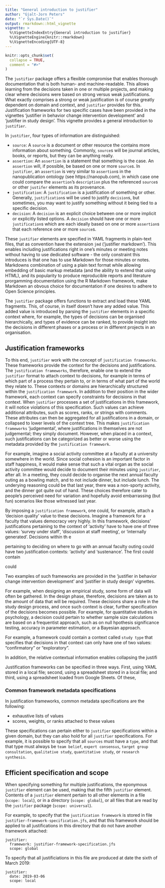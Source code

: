 ```yaml
---
title: "General introduction to justifier"
author: "Gjalt-Jorn Peters"
date: "`r Sys.Date()`"
output: rmarkdown::html_vignette
vignette: >
  %\VignetteIndexEntry{General introduction to justifier}
  %\VignetteEngine{knitr::rmarkdown}
  %\VignetteEncoding{UTF-8}
---
```


```r
knitr::opts_chunk$set(
  collapse = TRUE,
  comment = "#>"
)
```

The `justifier` package offers a flexible compromise that enables thorough documentation that is both human- and machine-readable. This allows learning from the decisions taken in one or multiple projects, and making clear where decisions were based on strong versus weak justifications. What exactly comprises a strong or weak justification is of course greatly dependent on domain and context, and `justifier` provides for this. Justification frameworks for two specific cases have been provided in the vignettes 'justifier in behavior change intervention development' and 'justifier in study design'. This vignette provides a general introduction to `justifier`.

In `justifier`, four types of information are distinguished:

- `source`: A `source` is a document or other resource the contains more information about something. Commonly, `source`s will be journal articles, books, or reports, but they can be anything really.
- `assertion`: An `assertion` is a statement that something is the case. An `assertion` will, if possible, be based on one or more `source`s. In `justifier`, an `assertion` is very similar to `assertion`s in the nanopublication ontology (see https://nanopub.com), in which case one could compare the `assertion`'s `description` plus the referenced `source`s or other `justifer` elements as its provenance.
- `justification`: A `justification` is a justification of something or other. Generally, `justification`s will be used to justify `decision`s, but sometimes, you may want to justify something without it being tied to a specific decision.
- `decision`: A `decision` is an explicit choice between one or more implicit or explicitly listed options. A `decision` should have one or more `justification`s which are each ideally based on one or more `assertion`s that each reference one or more `source`s.

These `justifier` elements are specified in YAML fragments in plain-text files, that as convention have the extension `jmd` ('justifier markdown'). This enables including justifications right in one's minutes or meeting notes without having to use dedicated software - the only constraint this introduces is that one has to use Markdown for those minutes or notes. Markdowns combination of using a plain text format while allowing embedding of basic markup metadata (and the ability to extend that using HTML), and its popularity to produce reproducible reports and literature prorgamming documentation using the R Markdown framework, make Markdown an obvous choice for documentation if one desires to adhere to Open Science principles.

The `justifier` package offers functions to extract and load these YAML fragments. This, of course, in itself doesn't have any added value. This added value is introduced by parsing the `justifier` elements in a specific context where, for example, the types of decisions can be organised hierarchically, and types of evidence can be ranked, to provide insight into the decisions in different phases or a process or in different projects in an organisation.

## Justification frameworks

To this end, `justifier` work with the concept of `justification frameworks`. These frameworks provide the context for the decisions and justifications. The `justification frameworks`, therefore, enable one to extend the `justifier` format to attach context to decisions, for example in terms of which part of a process they pertain to, or in terms of what part of the world they relate to. These contexts or domains are hierarchically structured within the `justification framework`. In addition to their position in the wider framework, each context can specify constraints for decisions in that context. When `justifier` processes a set of justifications in this framework, it will notice violations of this specification. Such values can achieve additional attributes, such as scores, ranks, or strings with comments. These attributes can then be aggregated for all justifications in a domain, or collapsed to lower levels of the context tree. This makes `justification frameworks` 'judgemental', where justifications in themselves are not judgemental; they simply document. However, when placed in a context, such justifications can be categorized as better or worse using the metadata provided by the `justification framework`.

For example, imagine a social activity committee at a faculty at a university somewhere in the world. Since social cohesion is an important factor in staff happiness, it would make sense that such a vital organ as the social activity committee would decide to document their minutes using `justifier`, after all. In a meeting, they could decide to organise the next annual faculty outing as a bowling match, and to not include dinner, but include lunch. The underying reasoning could be that last year, there was a non-sporty activity, and the dinner got quite out of hand. These choices therefore cater to people's perceived need for variation and hopefully avoid embarrassing (but fun) scenarios like those witnessed last year.

By imposing a `justification framework`, one could, for example, attach a 'decision quality' value to these decisions. Imagine a framework for a faculty that values democracy very highly. In this framework, decisions' justifications pertaining to the context of 'activity' have to have one of three values: 'survey under staff', 'discussion at staff meeting', or 'internally generated'. Decisions within th e

pertaining to deciding on where to go with an annual faculty outing could have two justification contexts: 'activity' and 'sustenance'. The first could contain 

could



Two examples of such frameworks are provided in the 'justifier in behavior change intervention development' and 'justifier in study design' vignettes. 


For example, when designing an empirical study, some form of data will often be gathered. In the design phase, therefore, decisions are taken as to the amount of data that will be required. These decisions share a role in the study design process, and once such context is clear, further specification of the decisions becomes possible. For example, for quantitative studies in psychology, a decision could pertain to whether sample size calculations are based on a frequentist approach, such as on null hpothesis significance testing, accuracy in parameter estimation, or a Bayesian approach.

 For example, a framework could contain a context called `study type` that specifies that decisions in that context can only have one of two values: "confirmatory" or "exploratory". 

In addition, the relative contextual information enables collapsing the justifi

Justification frameworks can be specified in three ways. First, using YAML stored in a local file; second, using a spreadsheet stored in a local file; and third, using a spreadsheet loaded from Google Sheets. Of these, 

### Common framework metadata specifications

In justification frameworks, common metadata specifications are the following:

- exhaustive lists of values
- scores, weights, or ranks attached to these values

These specifications can pertain either to `justifier` specifications within a given domain, but they can also hold for all `justifier` specifications. For example, it is possible to specify that all `sources` must have a `type`, and that that type must always be `team belief`, `expert consensus`, `target group consultation`, `qualitative study`, `quantitative study`, or `research synthesis`.

## Efficient specification and scope

When specifying something for multiple justifications, the eponymous `justifier` element can be used, making that the fifth `justifier` element. Contents of a `justifier` element pertain to all other elements in a file (`scope: local`), or in a directory (`scope: global`), or all files that are read by the `justifier` package (`scope: universal`).

For example, to specify that the `justification framework` is stored in file `justifier-framework-specification.jfs`, and that this framework should be applied to all justifications in this directory that do not have another framework attached:

```
justifier:
  framework: justifier-framework-specification.jfs
  scope: global
```

To specify that all justificiations in this file are produced at date the sixth of March 2019:

```
justifier:
  date: 2019-03-06
  scope: local
```






